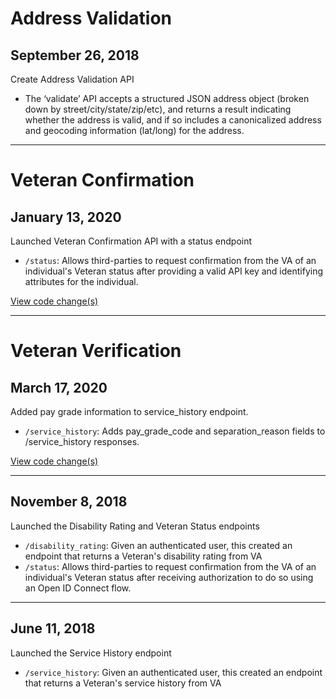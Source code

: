 <div id="address-validation" />

# Address Validation

## September 26, 2018
Create Address Validation API
- The ‘validate’ API accepts a structured JSON address object (broken down by street/city/state/zip/etc), and returns a result indicating whether the address is valid, and if so includes a canonicalized address and geocoding information (lat/long) for the address.

---

<div id="veteran-confirmation" />

# Veteran Confirmation

## January 13, 2020
Launched Veteran Confirmation API with a status endpoint
- `/status`: Allows third-parties to request confirmation from the VA of an individual's Veteran status after providing a valid API key and identifying attributes for the individual.

[View code change(s)](https://github.com/department-of-veterans-affairs/vets-api/pull/3676)

---

<div id="veteran-verification" />

# Veteran Verification

## March 17, 2020
Added pay grade information to service_history endpoint.
- `/service_history`: Adds pay_grade_code and separation_reason fields to /service_history responses.

[View code change(s)](https://github.com/department-of-veterans-affairs/vets-api/pull/4016)

---

## November 8, 2018
Launched the Disability Rating and Veteran Status endpoints
- `/disability_rating`: Given an authenticated user, this created an endpoint that returns a Veteran's disability rating from VA
- `/status`: Allows third-parties to request confirmation from the VA of an individual's Veteran status after receiving authorization to do so using an Open ID Connect flow.

---

## June 11, 2018 
Launched the Service History endpoint
- `/service_history`: Given an authenticated user, this created an endpoint that returns a Veteran's service history from VA

